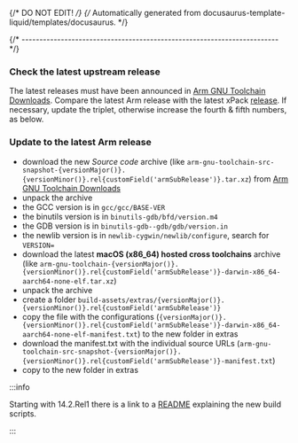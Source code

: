 {/* DO NOT EDIT! */}
{/* Automatically generated from docusaurus-template-liquid/templates/docusaurus. */}



{/* ------------------------------------------------------------------------ */}

### Check the latest upstream release

The latest releases must have been announced in
[Arm GNU Toolchain Downloads](https://developer.arm.com/downloads/-/arm-gnu-toolchain-downloads).
Compare the latest Arm release with the latest xPack
[release](https://github.com/xpack-dev-tools/aarch64-none-elf-gcc-xpack/releases/).
If necessary, update the triplet, otherwise increase the fourth & fifth numbers,
as below.

### Update to the latest Arm release

- download the new _Source code_ archive (like
<code>arm-gnu-toolchain-src-snapshot-{versionMajor()}.{versionMinor()}.rel{customField('armSubRelease')}.tar.xz</code>) from
[Arm GNU Toolchain Downloads](https://developer.arm.com/downloads/-/arm-gnu-toolchain-downloads/)
- unpack the archive
- the GCC version is in `gcc/gcc/BASE-VER`
- the binutils version is in `binutils-gdb/bfd/version.m4`
- the GDB version is in `binutils-gdb--gdb/gdb/version.in`
- the newlib version is in `newlib-cygwin/newlib/configure`, search for `VERSION=`
- download the latest **macOS (x86_64) hosted cross toolchains** archive (like
<code>arm-gnu-toolchain-{versionMajor()}.{versionMinor()}.rel{customField('armSubRelease')}-darwin-x86_64-aarch64-none-elf.tar.xz</code>)
- unpack the archive
- create a folder <code>build-assets/extras/{versionMajor()}.{versionMinor()}.rel{customField('armSubRelease')}</code>
- copy the file with the configurations
(<code>{versionMajor()}.{versionMinor()}.rel{customField('armSubRelease')}-darwin-x86_64-aarch64-none-elf-manifest.txt</code>) to the new folder in extras
- download the manifest.txt with the individual source URLs
(<code>arm-gnu-toolchain-src-snapshot-{versionMajor()}.{versionMinor()}.rel{customField('armSubRelease')}-manifest.txt</code>)
- copy to the new folder in extras

:::info

Starting with 14.2.Rel1 there is a link to a [README](https://gitlab.arm.com/tooling/gnu-devtools-for-arm/-/blob/main/README.md) explaining the new build scripts.

:::
